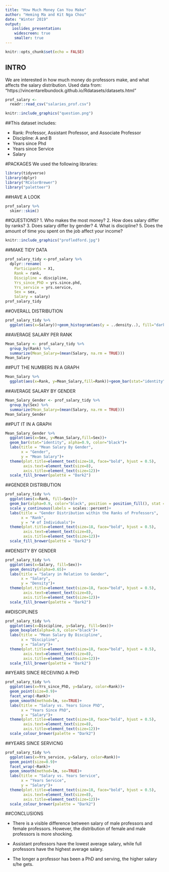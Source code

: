 ```yaml
---
title: "How Much Money Can You Make"
author: "Heming Ma and Kit Nga Chou"
date: "Winter 2019"
output:
   ioslides_presentation:
    widescreen: true
    smaller: true
---
```

```r
knitr::opts_chunk$set(echo = FALSE)
```
## INTRO
We are interested in how much money do professors make, and what affects the salary distribution.
Used data from: "https://vincentarelbundock.github.io/Rdatasets/datasets.html"
```r
prof_salary <-
  readr::read_csv("salaries_prof.csv")
```

```r
knitr::include_graphics("question.png")
```


##This dataset includes:

- Rank: Professor, Assistant Professor, and Associate Professor
- Discipline: A and B
- Years since Phd
- Years since Service
- Salary


#PACKAGES
We used the following libraries:

```r
library(tidyverse)
library(dplyr)
library("RColorBrewer")
library("paletteer")
```



##HAVE A LOOK
```r
prof_salary %>% 
  skimr::skim()
```

##QUESTIONS?
1. Who makes the most money?
2. How does salary differ by ranks?
3. Does salary differ by gender?
4. What is discipline?
5. Does the amount of time you spent on the job affect your income?

```r
knitr::include_graphics("profledford.jpg")
```


##MAKE TIDY DATA
```r
prof_salary_tidy <-prof_salary %>% 
  dplyr::rename(
    Participants = X1,
    Rank = rank,
    Discipline = discipline,
    Yrs_since_PhD = yrs.since.phd,
    Yrs_service = yrs.service,
    Sex = sex,
    Salary = salary)
prof_salary_tidy
```

##OVERALL DISTRIBUTION
```r
prof_salary_tidy %>% 
  ggplot(aes(x=Salary))+geom_histogram(aes(y = ..density..), fill="darkgreen", alpha=0.8, color="black")+geom_density(color="orange")
```



##AVERAGE SALARY PER RANK
```r
Mean_Salary <- prof_salary_tidy %>% 
  group_by(Rank) %>% 
  summarize(Mean_Salary=(mean(Salary, na.rm = TRUE)))
Mean_Salary
```

##PUT THE NUMBERS IN A GRAPH
```r
Mean_Salary %>% 
  ggplot(aes(x=Rank, y=Mean_Salary,fill=Rank))+geom_bar(stat="identity", alpha=0.9, color="black")+labs(title = "Mean Salary By Rank of Professors",x = "Rank",y = "Mean Salary")+theme(plot.title=element_text(size=18, face="bold", hjust = 0.5),axis.text=element_text(size=8),axis.title=element_text(size=12))+ scale_fill_brewer(palette = "Dark2")
```
  
##AVERAGE SALARY BY GENDER
```r
Mean_Salary_Gender <- prof_salary_tidy %>% 
  group_by(Sex) %>% 
  summarize(Mean_Salary=(mean(Salary, na.rm = TRUE)))
Mean_Salary_Gender
```

##PUT IT IN A GRAPH 
```r
Mean_Salary_Gender %>% 
  ggplot(aes(x=Sex, y=Mean_Salary,fill=Sex))+
  geom_bar(stat="identity", alpha=0.9, color="black")+
  labs(title = "Mean Salary By Gender",
       x = "Gender",
       y = "Mean Salary")+
  theme(plot.title=element_text(size=18, face="bold", hjust = 0.5),
        axis.text=element_text(size=8),
        axis.title=element_text(size=12))+
  scale_fill_brewer(palette = "Dark2")
```

##GENDER DISTRIBUTION 
```r
prof_salary_tidy %>% 
  ggplot(aes(x=Rank, fill=Sex))+
  geom_bar(alpha=0.9, color="black", position = position_fill(), stat = "count")+
  scale_y_continuous(labels = scales::percent)+
  labs(title = "Gender Distribution within the Ranks of Professors",
       x = "Rank",
       y = "# of Individuals")+
  theme(plot.title=element_text(size=18, face="bold", hjust = 0.5),
        axis.text=element_text(size=8),
        axis.title=element_text(size=12))+
  scale_fill_brewer(palette = "Dark2")
```



##DENSITY BY GENDER
```r
prof_salary_tidy %>% 
  ggplot(aes(x=Salary, fill=Sex))+
  geom_density(alpha=0.65)+
  labs(title = "Salary in Relation to Gender",
       x = "Salary",
       y = "Density")+
  theme(plot.title=element_text(size=18, face="bold", hjust = 0.5),
        axis.text=element_text(size=8),
        axis.title=element_text(size=12))+
  scale_fill_brewer(palette = "Dark2")
```


##DISCIPLINES
```r
prof_salary_tidy %>% 
  ggplot(aes(x=Discipline, y=Salary, fill=Sex))+
  geom_boxplot(alpha=0.9, color="black")+
  labs(title = "Mean Salary By Discipline",
       x = "Discipline",
       y = "Salary")+
  theme(plot.title=element_text(size=18, face="bold", hjust = 0.5),
        axis.text=element_text(size=8),
        axis.title=element_text(size=12))+
  scale_fill_brewer(palette = "Dark2")
```


##YEARS SINCE RECEIVING A PHD 
```r
prof_salary_tidy %>% 
  ggplot(aes(x=Yrs_since_PhD, y=Salary, color=Rank))+
  geom_point(size=0.9)+
  facet_wrap(~Rank)+
  geom_smooth(method=lm, se=TRUE)+
  labs(title = "Salary vs. Years Since PhD",
       x = "Years Since PhD",
       y = "Salary")+
  theme(plot.title=element_text(size=18, face="bold", hjust = 0.5),
        axis.text=element_text(size=8),
        axis.title=element_text(size=12))+
  scale_colour_brewer(palette = "Dark2")
```


##YEARS SINCE SERVICNG 
```r
prof_salary_tidy %>% 
  ggplot(aes(x=Yrs_service, y=Salary, color=Rank))+
  geom_point(size=0.9)+
  facet_wrap(~Rank)+
  geom_smooth(method=lm, se=TRUE)+
  labs(title = "Salary vs. Years Service",
       x = "Years Service",
       y = "Salary")+
  theme(plot.title=element_text(size=18, face="bold", hjust = 0.5),
        axis.text=element_text(size=8),
        axis.title=element_text(size=12))+
  scale_colour_brewer(palette = "Dark2")
```


##CONCLUSIONS

- There is a visible difference between salary of male professors and female professors. However, the distribution of female and male professors is more shocking.

- Assistant professors have the lowest average salary, while full professors have the highest average salary.

- The longer a professor has been a PhD and serving, the higher salary s/he gets.